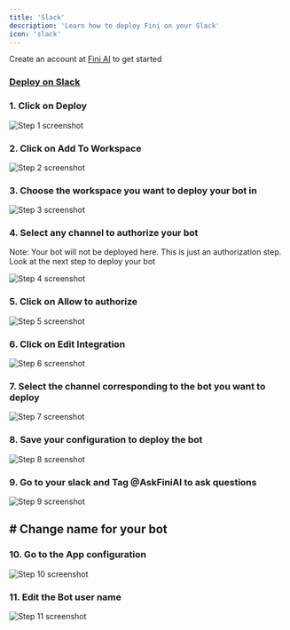 ```yaml
---
title: 'Slack'
description: 'Learn how to deploy Fini on your Slack'
icon: 'slack'
---
```


<Tip>Create an account at [Fini AI](https://app.usefini.com) to get started</Tip>

### [Deploy on Slack](https://staging.usefini.com/dashboard/deploy)


### 1. Click on Deploy
![Step 1 screenshot](https://images.tango.us/workflows/37500c6e-665f-4fd0-9b38-3d8624498dda/steps/504aaae3-d1fe-4d66-9f10-6a889c8ed1fe/cd62581e-aa03-4b58-8863-3f5d096f15d7.png?crop=focalpoint&fit=crop&fp-x=0.5000&fp-y=0.5000&fp-z=2.0000&w=1200&mark-x=-574&mark-y=159&m64=aHR0cHM6Ly9pbWFnZXMudGFuZ28udXMvc3RhdGljL2JsYW5rLnBuZz9tYXNrPWNvcm5lcnMmYm9yZGVyPTYlMkNGRjc0NDImdz00ODYmaD0xMDAmZml0PWNyb3AmY29ybmVyLXJhZGl1cz0xMA%3D%3D)


### 2. Click on Add To Workspace
![Step 2 screenshot](https://images.tango.us/workflows/37500c6e-665f-4fd0-9b38-3d8624498dda/steps/be6700a7-0dd8-4a6c-929f-1588c4fd08c1/5a2f2529-ae10-4790-8d8a-00a0417fea2a.png?crop=focalpoint&fit=crop&fp-x=0.3941&fp-y=0.4983&fp-z=1.2723&w=1200&mark-x=379&mark-y=379&m64=aHR0cHM6Ly9pbWFnZXMudGFuZ28udXMvc3RhdGljL2JsYW5rLnBuZz9tYXNrPWNvcm5lcnMmYm9yZGVyPTYlMkNGRjc0NDImdz0yMTQmaD01MyZmaXQ9Y3JvcCZjb3JuZXItcmFkaXVzPTEw)


### 3. Choose the workspace you want to deploy your bot in
![Step 3 screenshot](https://images.tango.us/workflows/37500c6e-665f-4fd0-9b38-3d8624498dda/steps/b0d0684c-24f3-41b4-9282-71d72208ae42/d40f2e58-c399-47f4-887d-f6079f225779.png?crop=focalpoint&fit=crop&fp-x=0.5000&fp-y=0.5000&w=1200&mark-x=861&mark-y=197&m64=aHR0cHM6Ly9pbWFnZXMudGFuZ28udXMvc3RhdGljL2JsYW5rLnBuZz9tYXNrPWNvcm5lcnMmYm9yZGVyPTQlMkNGRjc0NDImdz0zMjcmaD00MiZmaXQ9Y3JvcCZjb3JuZXItcmFkaXVzPTEw)


### 4. Select any channel to authorize your bot

Note: Your bot will not be deployed here. This is just an authorization step. Look at the next step to deploy your bot

![Step 4 screenshot](https://images.tango.us/workflows/37500c6e-665f-4fd0-9b38-3d8624498dda/steps/1a2985dc-13ae-4a02-b084-bc080e203cdb/587725a7-0f4b-4f0f-85b3-3348e9c0194a.png?crop=focalpoint&fit=crop&fp-x=0.5039&fp-y=0.7241&fp-z=1.4398&w=1200&mark-x=257&mark-y=465&m64=aHR0cHM6Ly9pbWFnZXMudGFuZ28udXMvc3RhdGljL2JsYW5rLnBuZz9tYXNrPWNvcm5lcnMmYm9yZGVyPTYlMkNGRjc0NDImdz02ODYmaD03NCZmaXQ9Y3JvcCZjb3JuZXItcmFkaXVzPTEw)


### 5. Click on Allow to authorize
![Step 5 screenshot](https://images.tango.us/workflows/37500c6e-665f-4fd0-9b38-3d8624498dda/steps/0ed4847e-2351-4787-b8be-592f5edd33c6/35535a7f-de6a-4153-9fe6-c8bbc8613c51.png?crop=focalpoint&fit=crop&fp-x=0.5000&fp-y=0.5000&w=1200&mark-x=602&mark-y=657&m64=aHR0cHM6Ly9pbWFnZXMudGFuZ28udXMvc3RhdGljL2JsYW5rLnBuZz9tYXNrPWNvcm5lcnMmYm9yZGVyPTQlMkNGRjc0NDImdz0xMDMmaD01MSZmaXQ9Y3JvcCZjb3JuZXItcmFkaXVzPTEw)


### 6. Click on Edit Integration
![Step 6 screenshot](https://images.tango.us/workflows/37500c6e-665f-4fd0-9b38-3d8624498dda/steps/cd513ca2-dd4c-4a9f-9357-9b698a91941a/67b85e4a-2c72-4cf0-9497-dfecd559de05.png?crop=focalpoint&fit=crop&fp-x=0.3584&fp-y=0.3580&fp-z=1.3968&w=1200&mark-x=417&mark-y=539&m64=aHR0cHM6Ly9pbWFnZXMudGFuZ28udXMvc3RhdGljL2JsYW5rLnBuZz9tYXNrPWNvcm5lcnMmYm9yZGVyPTYlMkNGRjc0NDImdz0xOTYmaD01OSZmaXQ9Y3JvcCZjb3JuZXItcmFkaXVzPTEw)


### 7. Select the channel corresponding to the bot you want to deploy
![Step 7 screenshot](https://images.tango.us/workflows/37500c6e-665f-4fd0-9b38-3d8624498dda/steps/ca3b8452-acf6-4f98-b072-41d3ebd7c927/f8b3cc72-cc3a-442e-926e-5820ffd3d8d0.png?crop=focalpoint&fit=crop&fp-x=0.5000&fp-y=0.5000&w=1200&mark-x=612&mark-y=197&m64=aHR0cHM6Ly9pbWFnZXMudGFuZ28udXMvc3RhdGljL2JsYW5rLnBuZz9tYXNrPWNvcm5lcnMmYm9yZGVyPTQlMkNGRjc0NDImdz0yNDQmaD00NiZmaXQ9Y3JvcCZjb3JuZXItcmFkaXVzPTEw)


### 8. Save your configuration to deploy the bot
![Step 8 screenshot](https://images.tango.us/workflows/37500c6e-665f-4fd0-9b38-3d8624498dda/steps/95ac33d8-0929-431e-9ceb-c2e7c17cdbb4/67ff932d-9941-4903-bf9e-d72256a134e8.png?crop=focalpoint&fit=crop&fp-x=0.5000&fp-y=0.5000&w=1200&mark-x=318&mark-y=738&m64=aHR0cHM6Ly9pbWFnZXMudGFuZ28udXMvc3RhdGljL2JsYW5rLnBuZz9tYXNrPWNvcm5lcnMmYm9yZGVyPTQlMkNGRjc0NDImdz02MiZoPTQyJmZpdD1jcm9wJmNvcm5lci1yYWRpdXM9MTA%3D)


### 9. Go to your slack and Tag @AskFiniAI to ask questions
![Step 9 screenshot](https://images.tango.us/workflows/37500c6e-665f-4fd0-9b38-3d8624498dda/steps/24e6037a-d906-4923-ae22-2bc817f34d20/53caeb30-2611-43f5-b503-95ed47b6d17c.png?crop=focalpoint&fit=crop&fp-x=0.5000&fp-y=0.5000&w=1200)


## # Change name for your bot


### 10. Go to the App configuration
![Step 10 screenshot](https://images.tango.us/workflows/37500c6e-665f-4fd0-9b38-3d8624498dda/steps/be591981-ce68-4383-ba9b-fa7b0d93380a/9aff3e12-fe77-4eac-9395-a5a085367a05.png?crop=focalpoint&fit=crop&fp-x=0.5000&fp-y=0.5000&w=1200)


### 11. Edit the Bot user name
![Step 11 screenshot](https://images.tango.us/workflows/37500c6e-665f-4fd0-9b38-3d8624498dda/steps/c82e9171-1fed-4195-82f9-0ec4fae8fed7/6daa4a74-2483-4d34-a149-6f80e0b38523.png?crop=focalpoint&fit=crop&fp-x=0.5000&fp-y=0.5000&w=1200)

<br />
